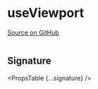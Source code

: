 
# useViewport

[Source on GitHub](https://github.com/wbkd/react-flow/blob/f919cb152dd5a92ec3b4d7e4568ffe099bc2af39/packages/react/src/hooks/useViewport.ts#L13)

```ts

```

## Signature

<PropsTable {...signature} />
